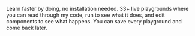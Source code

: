 
Learn faster by doing, no installation needed. 33+ live playgrounds where you
can read through my code, run to see what it does, and edit components to see
what happens. You can save every playground and come back later.

<ReadChapter />
